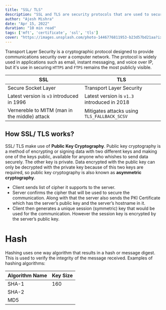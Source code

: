 ```yaml
---
title: "SSL/ TLS"
description: "SSL and TLS are security protocols that are used to secure network communications where TLS supersedes the older deprecated SSL."
author: "Ajesh Mishra"
date: "Apr 15, 2022"
duration: "10 min read"
tags: ['mft', 'certificate', 'ssl', 'tls']
cover: "https://images.unsplash.com/photo-1446776811953-b23d57bd21aa?ixlib=rb-1.2.1&ixid=MnwxMjA3fDB8MHxwaG90by1wYWdlfHx8fGVufDB8fHx8&auto=format&fit=crop&w=1472&q=80"
---
```


Transport Layer Security is a cryptographic protocol designed to provide communications security over a computer network. The protocol is widely used in applications such as email, instant messaging, and voice over IP, but it's use in securing `HTTPS` and `FTPS` remains the most publicly visible.

| SSL | TLS |
| --- | --- |
| Secure Socket Layer | Transport Layer Security |
| Latest version is `v3`  introduced in 1996 | Latest version is `v1.3` introduced in 2018 |
| Vernereble to MITM (man in the middle) attack | Mitigates attacks using `TLS_FALLBACK_SCSV` |

## How SSL/ TLS works?

SSL/ TLS make use of **Public Key Cryptography**. Public key cryptography is a method of encrypting or signing data with two different keys and making one of the keys public, available for anyone who whishes to send data securely. The other key is private. Data encrypted with the public key can only be decrypted with the private key because of this two keys are required, so public key cryptography is also known as **asymmetric cryptography**.

- Client sends list of cipher it supports to the server.
- Server confirms the cipher that will be used to secure the communication. Along with that the server also sends the PKI Certificate which has the server’s public key and the server’s hostname in it.
- Client then generates a unique session (symmetric) key that would be used for the communication. However the session key is encrypted by the server’s public key.


# Hash

Hashing uses one way algorithm that results in a hash or message digest. This is used to verify the integrity of the message received. Examples of hashing algorithms:

| Algorithm Name | Key Size |
| --- | --- |
| SHA-1 | 160 |
| SHA-2 |  |
| MD5 |  |
